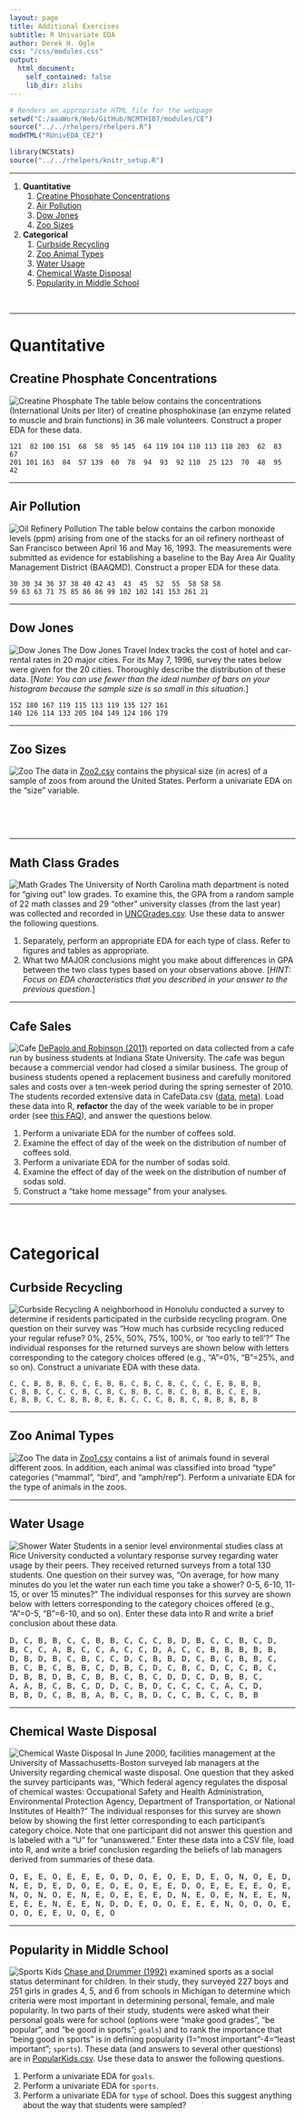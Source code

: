 ```yaml
---
layout: page
title: Additional Exercises
subtitle: R Univariate EDA
author: Derek H. Ogle
css: "/css/modules.css"
output:
  html_document:
    self_contained: false
    lib_dir: zlibs
---
```


```r
# Renders an appropriate HTML file for the webpage
setwd("C:/aaaWork/Web/GitHub/NCMTH107/modules/CE")
source("../../rhelpers/rhelpers.R")
modHTML("RUnivEDA_CE2")
```

```r
library(NCStats)
source("../../rhelpers/knitr_setup.R")
```

----

1. **Quantitative**
    1. [Creatine Phosphate Concentrations](#creatine-phosphate-concentrations)
    1. [Air Pollution](#air-pollution)
    1. [Dow Jones](#dow-jones)
    1. [Zoo Sizes](#zoo-sizes)
1. **Categorical**
    1. [Curbside Recycling](#curbside-recycling)
    1. [Zoo Animal Types](#zoo-animal-types)
    1. [Water Usage](#water-usage)
    1. [Chemical Waste Disposal](#chemical-waste-disposal)
    1. [Popularity in Middle School](#popularity-in-middle-school)

&nbsp;

----

# Quantitative
## Creatine Phosphate Concentrations
<img src="zimgs/creatine_phosphate.jpg" alt="Creatine Phosphate" class="img-right">
The table below contains the concentrations (International Units per liter) of creatine phosphokinase (an enzyme related to muscle and brain functions) in 36 male volunteers. Construct a proper EDA for these data.

```
121  82 100 151  68  58  95 145  64 119 104 110 113 118 203  62  83  67
201 101 163  84  57 139  60  78  94  93  92 110  25 123  70  48  95  42
```

----

## Air Pollution
<img src="zimgs/oil_refinery.jpg" alt="Oil Refinery Pollution" class="img-right">
The table below contains the carbon monoxide levels (ppm) arising from one of the stacks for an oil refinery northeast of San Francisco between April 16 and May 16, 1993. The measurements were submitted as evidence for establishing a baseline to the Bay Area Air Quality Management District (BAAQMD). Construct a proper EDA for these data.

```
30 30 34 36 37 38 40 42 43  43  45  52  55  58 58 58
59 63 63 71 75 85 86 86 99 102 102 141 153 261 21
```

----

## Dow Jones
<img src="zimgs/DowJones.jpg" alt="Dow Jones" class="img-right">
The Dow Jones Travel Index tracks the cost of hotel and car-rental rates in 20 major cities. For its May 7, 1996, survey the rates below were given for the 20 cities. Thoroughly describe the distribution of these data. [*Note: You can use fewer than the ideal number of bars on your histogram because the sample size is so small in this situation.*]

```
152 180 167 119 115 113 119 135 127 161
140 126 114 133 205 104 149 124 106 179
```

----

## Zoo Sizes
<img src="zimgs/zoo.jpg" alt="Zoo" class="img-right">
The data in [Zoo2.csv](https://raw.githubusercontent.com/droglenc/NCData/master/Zoo2.csv) contains the physical size (in acres) of a sample of zoos from around the United States. Perform a univariate EDA on the "size" variable.

&nbsp;

&nbsp;

----

## Math Class Grades
<img src="zimgs/math_exam.jpg" alt="Math Grades" class="img-right">
The University of North Carolina math department is noted for "giving out" low grades. To examine this, the GPA from a random sample of 22 math classes and 29 "other" university classes (from the last year) was collected and recorded in [UNCGrades.csv](https://raw.githubusercontent.com/droglenc/NCData/master/UNCgrades.csv). Use these data to answer the following questions.

1. Separately, perform an appropriate EDA for each type of class. Refer to figures and tables as appropriate.
1. What two MAJOR conclusions might you make about differences in GPA between the two class types based on your observations above. [*HINT: Focus on EDA characteristics that you described in your answer to the previous question.*]

----

## Cafe Sales
<img src="zimgs/cafe.jpg" alt="Cafe" class="img-right">
[DePaolo and Robinson (2011)](http://www.amstat.org/publications/jse/v19n1/depaolo.pdf) reported on data collected from a cafe run by business students at Indiana State University. The cafe was begun because a commercial vendor had closed a similar business. The group of business students opened a replacement business and carefully monitored sales and costs over a ten-week period during the spring semester of 2010. The students recorded extensive data in CafeData.csv ([data](https://raw.githubusercontent.com/droglenc/NCData/master/CafeData.csv), [meta](https://raw.githubusercontent.com/droglenc/NCData/master/CafeData_meta.txt)). Load these data into R, **refactor** the day of the week variable to be in proper order (see [this FAQ](../../resources/FAQ/FAQs/reorder-levels.html)), and answer the questions below.

1. Perform a univariate EDA for the number of coffees sold.
1. Examine the effect of day of the week on the distribution of number of coffees sold.
1. Perform a univariate EDA for the number of sodas sold.
1. Examine the effect of day of the week on the distribution of number of sodas sold.
1. Construct a "take home message" from your analyses.

----

&nbsp;

# Categorical
## Curbside Recycling
<img src="zimgs/curbside_recycling.jpg" alt="Curbside Recycling" class="img-right">
A neighborhood in Honolulu conducted a survey to determine if residents participated in the curbside recycling program. One question on their survey was "How much has curbside recycling reduced your regular refuse? 0%, 25%, 50%, 75%, 100%, or 'too early to tell'?" The individual responses for the returned surveys are shown below with letters corresponding to the category choices offered (e.g., "A"=0%, "B"=25%, and so on). Construct a univariate EDA with these data.

```
C, C, B, B, B, B, C, E, B, B, C, B, C, B, C, C, C, E, B, B, B,
C, B, B, C, C, C, B, C, B, C, B, B, C, B, C, B, B, B, C, E, B,
E, B, B, C, C, B, B, B, E, B, C, C, C, B, B, C, B, B, B, B, B
```

----

## Zoo Animal Types
<img src="zimgs/zoo2.jpg" alt="Zoo" class="img-right">
The data in [Zoo1.csv](https://raw.githubusercontent.com/droglenc/NCData/master/Zoo1.csv) contains a list of animals found in several different zoos. In addition, each animal was classified into broad "type" categories ("mammal", "bird", and "amph/rep"). Perform a univariate EDA for the type of animals in the zoos.

----

## Water Usage
<img src="zimgs/shower_water.jpg" alt="Shower Water" class="img-right">
Students in a senior level environmental studies class at Rice University conducted a voluntary response survey regarding water usage by their peers. They received returned surveys from a total 130 students. One question on their survey was, "On average, for how many minutes do you let the water run each time you take a shower? 0-5, 6-10, 11-15, or over 15 minutes?" The individual responses for this survey are shown below with letters corresponding to the category choices offered (e.g., "A"=0-5, "B"=6-10, and so on). Enter these data into R and  write a brief conclusion about these data.

<pre>
D, C, B, B, C, C, B, B, C, C, C, B, D, B, C, C, B, C, D,
B, C, C, A, B, C, C, A, C, C, D, A, C, C, B, B, B, B, B,
D, B, D, B, C, B, C, C, D, C, B, B, D, C, B, C, B, B, C,
B, C, B, C, B, B, C, D, B, C, D, C, B, C, D, C, C, B, C,
D, B, B, D, B, C, B, B, C, B, C, D, D, C, D, B, B, C,
A, A, B, C, B, C, D, D, C, B, D, C, C, C, C, A, C, D,
B, B, D, C, B, B, A, B, C, B, D, C, C, B, C, C, B, B
</pre>

----

## Chemical Waste Disposal
<img src="zimgs/waste-disposal.jpg" alt="Chemical Waste Disposal" class="img-right">
In June 2000, facilities management at the University of Massachusetts-Boston surveyed lab managers at the University regarding chemical waste disposal. One question that they asked the survey participants was, "Which federal agency regulates the disposal of chemical wastes: Occupational Safety and Health Administration, Environmental Protection Agency, Department of Transportation, or National Institutes of Health?" The individual responses for this survey are shown below by showing the first letter corresponding to each participant's category choice. Note that one participant did not answer this question and is labeled with a "U" for "unanswered." Enter these data into a CSV file, load into R, and write a brief conclusion regarding the beliefs of lab managers derived from summaries of these data.

<pre>
O, E, E, O, E, E, E, O, D, O, E, O, E, D, E, O, N, O, E, D,
N, E, D, E, D, O, E, O, E, O, E, E, D, O, E, E, E, E, O, E,
N, O, N, O, E, N, E, O, E, E, E, D, N, E, O, E, N, E, E, N,
E, E, E, N, E, E, N, D, D, E, O, O, E, E, E, N, O, O, O, E,
O, O, E, E, U, O, E, O
</pre>

----

## Popularity in Middle School
<img src="zimgs/sports_kids_1.jpg" alt="Sports Kids" class="img-right">
[Chase and Drummer (1992)](http://www.ncbi.nlm.nih.gov/pubmed/1439167) examined sports as a social status determinant for children. In their study, they surveyed 227 boys and 251 girls in grades 4, 5, and 6 from schools in Michigan to determine which criteria were most important in determining personal, female, and male popularity. In two parts of their study, students were asked what their personal goals were for school (options were "make good grades", "be popular", and "be good in sports"; `goals`) and to rank the importance that "being good in sports" is in defining popularity (1="most important"-4="least important"; `sports`). These data (and answers to several other questions) are in [PopularKids.csv](https://github.com/droglenc/NCData/raw/master/PopularKids.csv). Use these data to answer the following questions.

1. Perform a univariate EDA for `goals`.
1. Perform a univariate EDA for `sports`.
1. Perform a univariate EDA for `type` of school. Does this suggest anything about the way that students were sampled?

